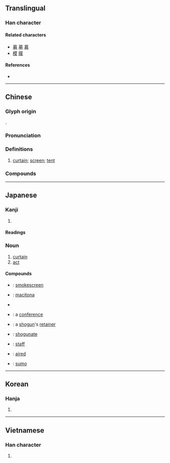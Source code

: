 {{character info/new}}
==Translingual==

===Han character===
{{Han char|rn=50|rad=巾|as=11|sn=13|four=44227|canj=TAKB|ids=⿱莫巾}}

====Related characters====
* [[募]] [[墓]] [[慕]]
* [[模]] [[膜]]

====References====
* {{Han ref|kx=0335.290|dkj=09051|dj=0642.320|hdz=10749.070|uh=5E55|ud=24149|bh=B9F5|bd=47605}}

----

==Chinese==
{{zh-forms}}

===Glyph origin===
{{Han etym}}
{{Han compound|莫|巾|c1=p|c2=s|t2=cloth|ls=psc}}.

===Pronunciation===
{{zh-pron
|m=mù
|m-s=
|dg=
|c=mok6
|c-t=
|g=
|h=pfs=mok
|j=
|md=
|mn=bō͘
|mn-t=
|w=3mu,5moq
|x=
|mc=y
|oc=y
|cat=n
}}

===Definitions===
{{zh-hanzi}}

# [[curtain]]; [[screen]]; [[tent]]

===Compounds===
{{zh-der|幕布|幕府|幕後|幕客|幕僚|幕天席地|幕府時代|席地幕天|內幕|天幕|幕前|報幕|幕友|多幕劇|字幕機|帳幕|內幕消息|入幕之賓|德川幕府|布幕|幕燕鼎魚|幕道|幕賓|幕職|幕士|幕員|幕僚機關|幕侵天|幕上|帷幕|帘幕|幕竿|屏幕|序幕|大銀幕|字幕匣|報幕員|夜幕低垂|字幕|幕上燕巢|劇幕|夜幕|作幕|一幕|獨幕劇|煙幕彈|放映影幕|毳幕|燕巢幕上|放煙幕|戎幕|環幕電影|玻璃帷幕|江戶幕府|揭幕|熒幕廣告|煙幕|燕巢於幕|落幕|釜魚幕燕|鐮倉幕府|螢幕|舉袂成幕|蓮幕|鐵幕|螢光幕|簾幕|謝幕|遊幕|芙蓉幕|黑幕|菌幕|銀幕|閉幕|開幕式|開幕|閉幕典禮|門幕|退居幕後|結幕|閉幕式}}

----

==Japanese==

===Kanji===
{{ja-kanji|grade=6|rs=巾11}}

# {{defn|lang=ja|sort=巾11}}

====Readings====
{{ja-readings
|goon=まく
|kanon=ばく
|kun=おお-う, とばり-
}}{{attn|ja|Kun hyphens need verification.}}

===Noun===
{{ja-noun|まく}}

# [[curtain]]
# [[act]] {{gloss|division of theatrical performance}}

====Compounds====
* {{ja-r|煙幕|えんまく}}: [[smokescreen]]
* {{ja-r|幕営|ばくえい}}: [[macitona]]
* {{ja-r|幕下|まくした}}
* {{ja-r|幕議|ばくぎ}}: a [[conference]]
* {{ja-r|幕臣|ばくしん}}: a [[shogun]]'s [[retainer]]
* {{ja-r|幕府|ばくふ}}: [[shogunate]]
* {{ja-r|幕僚|ばくりょう}}: [[staff]]
* {{ja-r|幕間|まくあい}}: [[aired]]
* {{ja-r|幕内|まくうち}}: [[sumo]]

----

==Korean==

===Hanja===
{{ko-hanja|hangeul=[[막]]|rv=mak|mr=mak|y=mak}}

# {{defn|lang=ko|sort=巾11}}

----

==Vietnamese==

===Han character===
{{vi-hantu|[[mạc]]|rs=巾11}}

# {{defn|lang=vi|sort=巾11}}